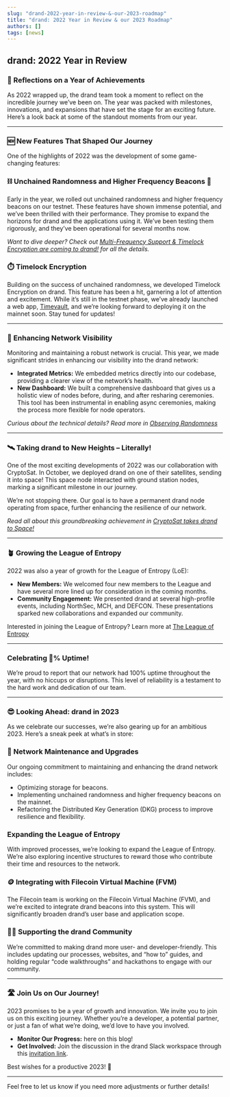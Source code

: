 ```yaml
---
slug: "drand-2022-year-in-review-&-our-2023-roadmap"
title: "drand: 2022 Year in Review & our 2023 Roadmap"
authors: []
tags: [news]
---
```


## drand: 2022 Year in Review

### 🥳 Reflections on a Year of Achievements

As 2022 wrapped up, the drand team took a moment to reflect on the incredible journey we’ve been on. The year was packed with milestones, innovations, and expansions that have set the stage for an exciting future. Here’s a look back at some of the standout moments from our year.

---

### 🆕 New Features That Shaped Our Journey

One of the highlights of 2022 was the development of some game-changing features:

### ⛓️ Unchained Randomness and Higher Frequency Beacons 🚨

Early in the year, we rolled out unchained randomness and higher frequency beacons on our testnet. These features have shown immense potential, and we’ve been thrilled with their performance. They promise to expand the horizons for drand and the applications using it. We’ve been testing them rigorously, and they’ve been operational for several months now.

*Want to dive deeper? Check out [Multi-Frequency Support & Timelock Encryption are coming to drand!](Multi-Frequency%20Support%20&%20Timelock%20Encryption%20are%20%205c3651ad243541b698024016ecd24d26.md) for all the details.*

### ⏱️ Timelock Encryption

Building on the success of unchained randomness, we developed Timelock Encryption on drand. This feature has been a hit, garnering a lot of attention and excitement. While it’s still in the testnet phase, we’ve already launched a web app, [Timevault](https://timevault.drand.love/), and we’re looking forward to deploying it on the mainnet soon. Stay tuned for updates!

---

### 🔭 Enhancing Network Visibility

Monitoring and maintaining a robust network is crucial. This year, we made significant strides in enhancing our visibility into the drand network:

- **Integrated Metrics:** We embedded metrics directly into our codebase, providing a clearer view of the network’s health.
- **New Dashboard:** We built a comprehensive dashboard that gives us a holistic view of nodes before, during, and after resharing ceremonies. This tool has been instrumental in enabling async ceremonies, making the process more flexible for node operators.

*Curious about the technical details? Read more in [Observing Randomness](Observing%20Randomness%2080ade6b218314dde955b5692473d8c1c.md)* 

---

### 🛰️ Taking drand to New Heights – Literally!

One of the most exciting developments of 2022 was our collaboration with CryptoSat. In October, we deployed drand on one of their satellites, sending it into space! This space node interacted with ground station nodes, marking a significant milestone in our journey.

We’re not stopping there. Our goal is to have a permanent drand node operating from space, further enhancing the resilience of our network.

*Read all about this groundbreaking achievement in [CryptoSat takes drand to Space!](CryptoSat%20takes%20drand%20to%20Space!%200d0538c9c0df418a9aacf42859eb079f.md)* 

---

### 🪴 Growing the League of Entropy

2022 was also a year of growth for the League of Entropy (LoE):

- **New Members:** We welcomed four new members to the League and have several more lined up for consideration in the coming months.
- **Community Engagement:** We presented drand at several high-profile events, including NorthSec, MCH, and DEFCON. These presentations sparked new collaborations and expanded our community.

Interested in joining the League of Entropy? Learn more at [The League of Entropy](https://www.notion.so/The-League-of-Entropy-1e76674b75e249699445799c5083fe78?pvs=21) 

---

### Celebrating 💯% Uptime!

We’re proud to report that our network had 100% uptime throughout the year, with no hiccups or disruptions. This level of reliability is a testament to the hard work and dedication of our team.

---

### 😎 Looking Ahead: drand in 2023

As we celebrate our successes, we’re also gearing up for an ambitious 2023. Here’s a sneak peek at what’s in store:

### 🔧 Network Maintenance and Upgrades

Our ongoing commitment to maintaining and enhancing the drand network includes:

- Optimizing storage for beacons.
- Implementing unchained randomness and higher frequency beacons on the mainnet.
- Refactoring the Distributed Key Generation (DKG) process to improve resilience and flexibility.

### Expanding the League of Entropy

With improved processes, we’re looking to expand the League of Entropy. We’re also exploring incentive structures to reward those who contribute their time and resources to the network.

### 🪙 Integrating with Filecoin Virtual Machine (FVM)

The Filecoin team is working on the Filecoin Virtual Machine (FVM), and we’re excited to integrate drand beacons into this system. This will significantly broaden drand’s user base and application scope.

### 🤝🏽 Supporting the drand Community

We’re committed to making drand more user- and developer-friendly. This includes updating our processes, websites, and “how to” guides, and holding regular “code walkthroughs” and hackathons to engage with our community.

---

### 🛣️ Join Us on Our Journey!

2023 promises to be a year of growth and innovation. We invite you to join us on this exciting journey. Whether you’re a developer, a potential partner, or just a fan of what we’re doing, we’d love to have you involved.

- **Monitor Our Progress:** here on this blog!
- **Get Involved:** Join the discussion in the drand Slack workspace through this [invitation link](https://join.slack.com/t/drandworkspace/shared_invite/zt-19u4rf6if-bf7lxIvF2zYn4~TrBwfkiA).

Best wishes for a productive 2023! 🎉

---

Feel free to let us know if you need more adjustments or further details!
